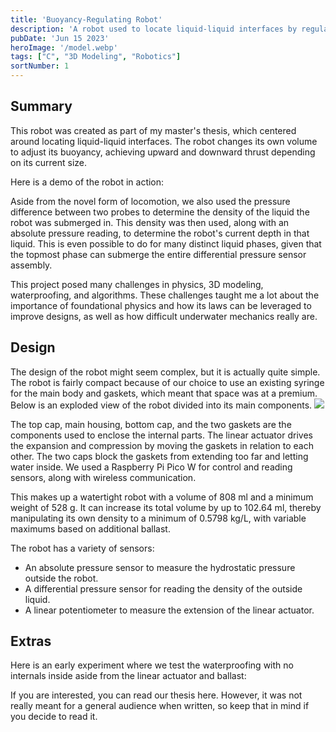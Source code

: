 ```yaml
---
title: 'Buoyancy-Regulating Robot'
description: 'A robot used to locate liquid-liquid interfaces by regulating the robots volume and embedded electromechanical actuation.'
pubDate: 'Jun 15 2023'
heroImage: '/model.webp'
tags: ["C", "3D Modeling", "Robotics"]
sortNumber: 1
---
```


## Summary
This robot was created as part of my master's thesis, which centered around locating liquid-liquid interfaces. The robot changes its own volume to adjust its buoyancy, achieving upward and downward thrust depending on its current size.

Here is a demo of the robot in action:
<YouTube id="https://youtube.com/watch?v=j9o-O8pO3RM" />

Aside from the novel form of locomotion, we also used the pressure difference between two probes to determine the density of the liquid the robot was submerged in. This density was then used, along with an absolute pressure reading, to determine the robot's current depth in that liquid. This is even possible to do for many distinct liquid phases, given that the topmost phase can submerge the entire differential pressure sensor assembly.

This project posed many challenges in physics, 3D modeling, waterproofing, and algorithms. These challenges taught me a lot about the importance of foundational physics and how its laws can be leveraged to improve designs, as well as how difficult underwater mechanics really are.

## Design

The design of the robot might seem complex, but it is actually quite simple.
The robot is fairly compact because of our choice to use an existing syringe for the main body and gaskets,
 which meant that space was at a premium. Below is an exploded view of the robot divided into its main components.
<img src="/Exploded.png"/>

The top cap, main housing, bottom cap, and the two gaskets are the components used to enclose the internal parts.
The linear actuator drives the expansion and compression by moving the gaskets in relation to each other.
The two caps block the gaskets from extending too far and letting water inside. 
We used a Raspberry Pi Pico W for control and reading sensors, along with wireless communication.

This makes up a watertight robot with a volume of 808 ml and a minimum weight of 528 g. It can increase its total volume by up to 102.64 ml, thereby manipulating its own density to a minimum of 0.5798 kg/L, with variable maximums based on additional ballast.

The robot has a variety of sensors:
-  An absolute pressure sensor to measure the hydrostatic pressure outside the robot.
- A differential pressure sensor for reading the density of the outside liquid.
- A linear potentiometer to measure the extension of the linear actuator.

## Extras

Here is an early experiment where we test the waterproofing with no internals inside aside from the linear actuator and ballast:
<YouTube id="https://youtu.be/WlTvShQmrV8" />

If you are interested, you can read our thesis here. However, it was not really meant for a general audience when written, so keep that in mind if you decide to read it.
<ResponsivePDF src="/Thesis.pdf" />
